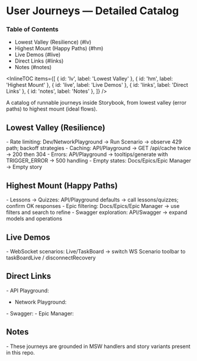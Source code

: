 # User Journeys — Detailed Catalog


<Meta title="Specs/Journeys/User Journeys — Detailed Catalog" />
<a id="top"></a>

### Table of Contents

- Lowest Valley (Resilience) (#lv)
- Highest Mount (Happy Paths) (#hm)
- Live Demos (#live)
- Direct Links (#links)
- Notes (#notes)

<InlineTOC
  items={[
    { id: 'lv', label: 'Lowest Valley' },
    { id: 'hm', label: 'Highest Mount' },
    { id: 'live', label: 'Live Demos' },
    { id: 'links', label: 'Direct Links' },
    { id: 'notes', label: 'Notes' },
  ]}
/>

A catalog of runnable journeys inside Storybook, from lowest valley (error paths) to highest mount (ideal flows).

## Lowest Valley (Resilience)

<a id="lv"></a>- Rate limiting: Dev/NetworkPlayground → Run Scenario → observe 429 path; backoff
strategies - Caching: API/Playground → GET /api/cache twice → 200 then 304 - Errors: API/Playground
→ tooltips/generate with TRIGGER_ERROR → 500 handling - Empty states: Docs/Epics/Epic Manager →
Empty story

## Highest Mount (Happy Paths)

<a id="hm"></a>- Lessons → Quizzes: API/Playground defaults → call lessons/quizzes; confirm OK
responses - Epic filtering: Docs/Epics/Epic Manager → use filters and search to refine - Swagger
exploration: API/Swagger → expand models and operations

## Live Demos

<a id="live"></a>- WebSocket scenarios: Live/TaskBoard → switch WS Scenario toolbar to taskBoardLive
/ disconnectRecovery

## Direct Links

<a id="links"></a>- API Playground:
<Canvas>
  <Story id="api-playground--default" />
</Canvas>
- Network Playground:
<Canvas>
  <Story id="dev-networkplayground--default" />
</Canvas>
- Swagger:
<Canvas>
  <Story id="api-swagger--default" />
</Canvas>
- Epic Manager:
<Canvas>
  <Story id="docs-epics-epic-manager--default" />
</Canvas>

## Notes

<a id="notes"></a>

<BackToTop />- These journeys are grounded in MSW handlers and story variants present in this repo.
